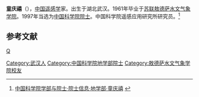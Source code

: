 {{Expand|time=2012-03-29T01:56:20+00:00 }}
{{Infobox person
| 姓名     = 童庆禧
| 图像     = 
| 图像说明 = 
| 出生日期 = {{bda|1935|10|21}}
| 出生地   = 湖北武汉
| 死亡日期 = <!-- {{Death date and age|YYYY|MM|DD|YYYY|MM|DD}}（死亡在前，出生在后） -->
| 死亡地   = 
| 国籍       = {{PRC}}
| 籍贯       = 
| 别名     = 
| 知名于   = 
| 职业     = [[遥感|遥感]]学家
| 母校 = 苏联[[敖德萨水文气象学院|敖德萨水文气象学院]]
}}

'''童庆禧'''（{{bd|1935年|10月21日||}}），[[中国|中国]][[遥感学|遥感学]]家。出生于湖北武汉。1961年毕业于[[苏联敖德萨水文气象学院|苏联敖德萨水文气象学院]]。1997年当选为[[中国科学院院士|中国科学院院士]]。中国科学院遥感应用研究所研究员。<ref>[http://sourcedb.cas.cn/sourcedb_ad_cas/zw2/ysxx/dxb/ 中国科学院学部与院士·院士信息·地学部·童庆禧] {{webarchive|url=https://web.archive.org/web/20120426134225/http://sourcedb.cas.cn/sourcedb_ad_cas/zw2/ysxx/dxb/ |date=2012-04-26 }}</ref>

==参考文献==
{{reflist}}

{{中国科学院地学部院士}}
{{normdaten}}
{{DEFAULTSORT:Tong qingxi}}
[[Category:武汉人|Category:武汉人]]
[[Category:中国科学院地学部院士|Category:中国科学院地学部院士]]
[[Category:敖德萨水文气象学院校友|Category:敖德萨水文气象学院校友]]
[[分类:童姓|Q]]
{{中国科学家小作品}}